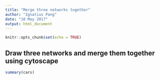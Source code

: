 ```yaml
---
title: "Merge three networks together"
author: "Ignatius Pang"
date: "10 May 2017"
output: html_document
---
```


```r
knitr::opts_chunk$set(echo = TRUE)
```

## Draw three networks and merge them together using cytoscape

```r
summary(cars)
```

